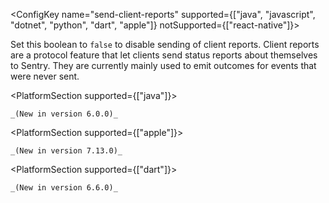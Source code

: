 <ConfigKey name="send-client-reports" supported={["java", "javascript", "dotnet", "python", "dart", "apple"]} notSupported={["react-native"]}>

  Set this boolean to `false` to disable sending of client reports. Client reports are a protocol feature that let clients send status reports about themselves to Sentry. They are currently mainly used to emit outcomes for events that were never sent.

  <PlatformSection supported={["java"]}>

    _(New in version 6.0.0)_

  </PlatformSection>

  <PlatformSection supported={["apple"]}>

    _(New in version 7.13.0)_

  </PlatformSection>

  <PlatformSection supported={["dart"]}>

    _(New in version 6.6.0)_

  </PlatformSection>

</ConfigKey>
